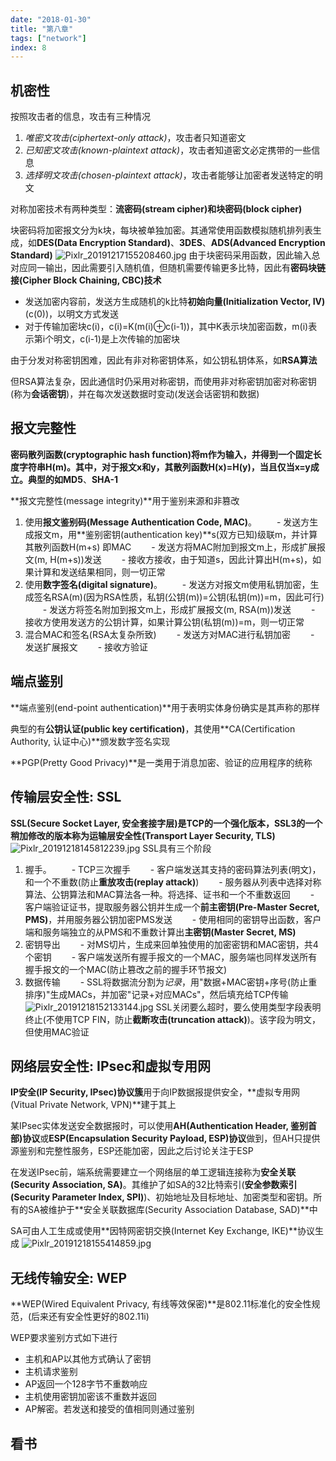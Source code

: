 ```yaml
---
date: "2018-01-30"
title: "第八章"
tags: ["network"]
index: 8
---
```


## 机密性
按照攻击者的信息，攻击有三种情况

1. *唯密文攻击(ciphertext-only attack)*，攻击者只知道密文
2. *已知密文攻击(known-plaintext attack)*，攻击者知道密文必定携带的一些信息
3. *选择明文攻击(chosen-plaintext attack)*，攻击者能够让加密者发送特定的明文

对称加密技术有两种类型：**流密码(stream cipher)**和**块密码(block cipher)**

块密码将加密报文分为k块，每块被单独加密。其通常使用函数模拟随机排列表生成，如**DES(Data Encryption Standard)**、**3DES**、**ADS(Advanced Encryption Standard)**
![Pixlr_20191217155208460.jpg](../../images/network/1576567398023_c9fd037ebe550d09d361de56b9c18e7f.jpg)
由于块密码采用函数，因此输入总对应同一输出，因此需要引入随机值，但随机需要传输更多比特，因此有**密码块链接(Cipher Block Chaining, CBC)技术**

- 发送加密内容前，发送方生成随机的k比特**初始向量(Initialization Vector, IV)**(c(0))，以明文方式发送
- 对于传输加密块c(i)，c(i)=K(m(i)⊕c(i-1))，其中K表示块加密函数，m(i)表示第i个明文，c(i-1)是上次传输的加密块

由于分发对称密钥困难，因此有非对称密钥体系，如公钥私钥体系，如**RSA算法**

但RSA算法复杂，因此通信时仍采用对称密钥，而使用非对称密钥加密对称密钥(称为**会话密钥**)，并在每次发送数据时变动(发送会话密钥和数据)
## 报文完整性
**密码散列函数(cryptographic hash function)**将m作为输入，并得到一个固定长度字符串H(m)。其中，对于报文x和y，其散列函数H(x)=H(y)，当且仅当x=y成立。典型的如**MD5**、**SHA-1**

**报文完整性(message integrity)**用于鉴别来源和非篡改

1. 使用**报文鉴别码(Message Authentication Code, MAC)**。
　　- 发送方生成报文m，用**鉴别密钥(authentication key)**s(双方已知)级联m，并计算其散列函数H(m+s) 即MAC
　　- 发送方将MAC附加到报文m上，形成扩展报文(m, H(m+s))发送
　　- 接收方接收，由于知道s，因此计算出H(m+s)，如果计算和发送结果相同，则一切正常
2. 使用**数字签名(digital signature)**。
　　- 发送方对报文m使用私钥加密，生成签名RSA(m)(因为RSA性质，私钥(公钥(m))=公钥(私钥(m))=m，因此可行)
　　- 发送方将签名附加到报文m上，形成扩展报文(m, RSA(m))发送
　　- 接收方使用发送方的公钥计算，如果计算公钥(私钥(m))=m，则一切正常
3. 混合MAC和签名(RSA太复杂所致)
　　- 发送方对MAC进行私钥加密
　　- 发送扩展报文
　　- 接收方验证
## 端点鉴别
**端点鉴别(end-point authentication)**用于表明实体身份确实是其声称的那样

典型的有**公钥认证(public key certification)**，其使用**CA(Certification Authority, 认证中心)**颁发数字签名实现

**PGP(Pretty Good Privacy)**是一类用于消息加密、验证的应用程序的统称
## 传输层安全性: SSL
**SSL(Secure Socket Layer, 安全套接字层)**是TCP的一个强化版本，SSL3的一个稍加修改的版本称为**运输层安全性(Transport Layer Security, TLS)**
![Pixlr_20191218145812239.jpg](../../images/network/1576651938746_760ed0d7900f570b21638ce3260c487e.jpg)
SSL具有三个阶段

1. 握手。
　　- TCP三次握手
　　- 客户端发送其支持的密码算法列表(明文)，和一个不重数(防止**重放攻击(replay attack)**)
　　- 服务器从列表中选择对称算法、公钥算法和MAC算法各一种。将选择、证书和一个不重数返回
　　- 客户端验证证书，提取服务器公钥并生成一个**前主密钥(Pre-Master Secret, PMS)**，并用服务器公钥加密PMS发送
　　- 使用相同的密钥导出函数，客户端和服务端独立的从PMS和不重数计算出**主密钥(Master Secret, MS)**
2. 密钥导出
　　- 对MS切片，生成来回单独使用的加密密钥和MAC密钥，共4个密钥
　　- 客户端发送所有握手报文的一个MAC，服务端也同样发送所有握手报文的一个MAC(防止篡改之前的握手环节报文)
3. 数据传输
　　- SSL将数据流分割为*记录*，用"数据+MAC密钥+序号(防止重排序)"生成MACs，并加密"记录+对应MACs"，然后填充给TCP传输
![Pixlr_20191218152133144.jpg](../../images/network/1576651938812_0a9fdc56e83d6b8a74226192a212e7e7.jpg)
SSL关闭要么超时，要么使用类型字段表明终止(不使用TCP FIN，防止**截断攻击(truncation attack)**)。该字段为明文，但使用MAC验证
## 网络层安全性: IPsec和虚拟专用网
**IP安全(IP Security, IPsec)协议簇**用于向IP数据报提供安全，**虚拟专用网(Vitual Private Network, VPN)**建于其上

某IPsec实体发送安全数据报时，可以使用**AH(Authentication Header, 鉴别首部)协议**或**ESP(Encapsulation Security Payload, ESP)协议**做到，但AH只提供源鉴别和完整性服务，ESP还能加密，因此之后讨论关注于ESP

在发送IPsec前，端系统需要建立一个网络层的单工逻辑连接称为**安全关联(Security Association, SA)**。其维护了如SA的32比特索引(**安全参数索引(Security Parameter Index, SPI)**)、初始地址及目标地址、加密类型和密钥。所有的SA被维护于**安全关联数据库(Security Association Database, SAD)**中

SA可由人工生成或使用**因特网密钥交换(Internet Key Exchange, IKE)**协议生成
![Pixlr_20191218155414859.jpg](../../images/network/1576651938946_3ffa37571cb1b4c89c4668f5c81ad4c5.jpg)
## 无线传输安全: WEP
**WEP(Wired Equivalent Privacy, 有线等效保密)**是802.11标准化的安全性规范，(后来还有安全性更好的802.11i)

WEP要求鉴别方式如下进行
- 主机和AP以其他方式确认了密钥
- 主机请求鉴别
- AP返回一个128字节不重数响应
- 主机使用密钥加密该不重数并返回
- AP解密。若发送和接受的值相同则通过鉴别

## 看书
